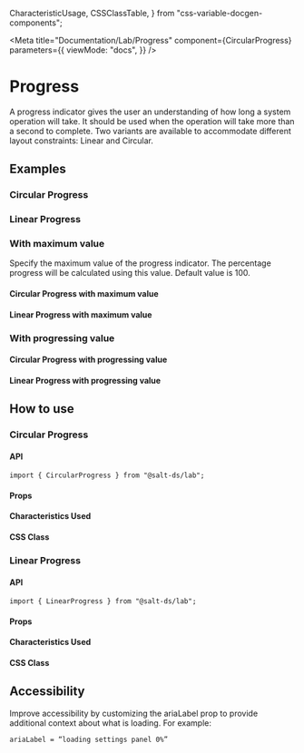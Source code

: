   CharacteristicUsage,
  CSSClassTable,
} from "css-variable-docgen-components";

<Meta
  title="Documentation/Lab/Progress"
  component={CircularProgress}
  parameters={{
    viewMode: "docs",
  }}
/>

# Progress

A progress indicator gives the user an understanding of how long a system operation will take. It should be used when the operation will take more than a second to complete. Two variants are available to accommodate different layout constraints: Linear and Circular.

## Examples

### Circular Progress

<Canvas>
  <Story id="lab-progress-circular--default" />
</Canvas>

### Linear Progress

<Canvas>
  <Story id="lab-progress-linear--default" />
</Canvas>

### With maximum value

Specify the maximum value of the progress indicator. The percentage progress will be calculated using this value. Default value is 100.

#### Circular Progress with maximum value

<Canvas>
  <Story id="lab-progress-circular--max-value" />
</Canvas>

#### Linear Progress with maximum value

<Canvas>
  <Story id="lab-progress-linear--max-value" />
</Canvas>

### With progressing value

#### Circular Progress with progressing value

<Canvas>
  <Story id="lab-progress-circular--progressing-value" />
</Canvas>

#### Linear Progress with progressing value

<Canvas>
  <Story id="lab-progress-linear--progressing-value" />
</Canvas>

## How to use

### Circular Progress

#### API

```
import { CircularProgress } from "@salt-ds/lab";
```

#### Props

<ArgsTable of={CircularProgress} />

#### Characteristics Used

<CharacteristicUsage of={CircularProgress} />

#### CSS Class

<CSSClassTable of={CircularProgress} />

### Linear Progress

#### API

```
import { LinearProgress } from "@salt-ds/lab";
```

#### Props

<ArgsTable of={LinearProgress} />

#### Characteristics Used

<CharacteristicUsage of={LinearProgress} />

#### CSS Class

<CSSClassTable of={LinearProgress} />

## Accessibility

Improve accessibility by customizing the ariaLabel prop to provide additional context about what is loading. For example:

```
ariaLabel = “loading settings panel 0%”
```
